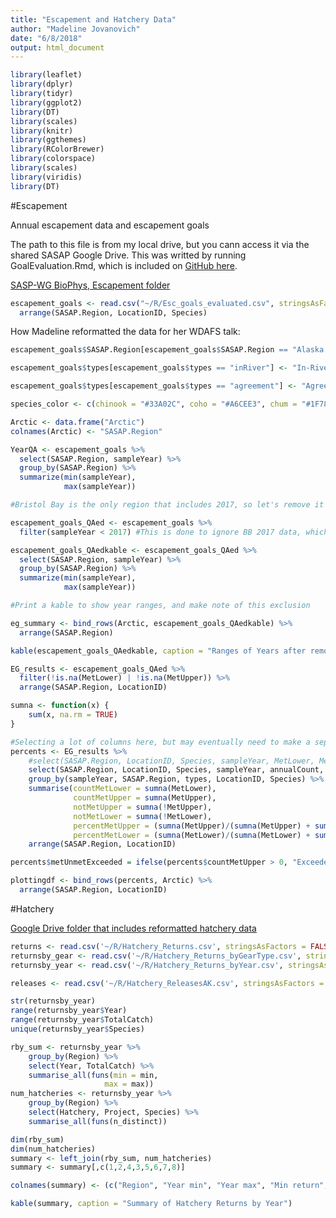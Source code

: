 ```yaml
---
title: "Escapement and Hatchery Data"
author: "Madeline Jovanovich"
date: "6/8/2018"
output: html_document
---
```


```r
library(leaflet)
library(dplyr)
library(tidyr)
library(ggplot2)
library(DT)
library(scales)
library(knitr)
library(ggthemes)
library(RColorBrewer)
library(colorspace)
library(scales)
library(viridis)
library(DT)
```

#Escapement 

Annual escapement data and escapement goals

The path to this file is from my local drive, but you cann access it via the shared SASAP Google Drive. This was writted by running GoalEvaluation.Rmd, which is included on [GitHub here](https://github.nceas.ucsb.edu/NCEAS/sasap-data/blob/master/data-processing/Escapement/GoalEvaluation.Rmd). 

[SASP-WG BioPhys, Escapement folder](https://drive.google.com/drive/folders/0B-T8urJ4Tv4fem9DQ09jTmxpQTg)

```r
escapement_goals <- read.csv("~/R/Esc_goals_evaluated.csv", stringsAsFactors = FALSE) %>%
  arrange(SASAP.Region, LocationID, Species)
```

How Madeline reformatted the data for her WDAFS talk: 
```r
escapement_goals$SASAP.Region[escapement_goals$SASAP.Region == "Alaska Peninsula and Aleutian Islands"] <- "AK Pen. and Aleutians"

escapement_goals$types[escapement_goals$types == "inRiver"] <- "In-River"

escapement_goals$types[escapement_goals$types == "agreement"] <- "Agreement"

species_color <- c(chinook = "#33A02C", coho = "#A6CEE3", chum = "#1F78B4", sockeye = "#E31A1C", pink = "#FB9A99")

Arctic <- data.frame("Arctic")
colnames(Arctic) <- "SASAP.Region"

YearQA <- escapement_goals %>%
  select(SASAP.Region, sampleYear) %>%
  group_by(SASAP.Region) %>%
  summarize(min(sampleYear),
            max(sampleYear))

#Bristol Bay is the only region that includes 2017, so let's remove it (causing issues anyways)

escapement_goals_QAed <- escapement_goals %>%
  filter(sampleYear < 2017) #This is done to ignore BB 2017 data, which is incomplete as of 5/2/18, but still included in cumulative escapement data

escapement_goals_QAedkable <- escapement_goals_QAed %>%
  select(SASAP.Region, sampleYear) %>%
  group_by(SASAP.Region) %>%
  summarize(min(sampleYear),
            max(sampleYear))

#Print a kable to show year ranges, and make note of this exclusion

eg_summary <- bind_rows(Arctic, escapement_goals_QAedkable) %>%
  arrange(SASAP.Region)

kable(escapement_goals_QAedkable, caption = "Ranges of Years after removing incomplete 2017 data")

EG_results <- escapement_goals_QAed %>%
  filter(!is.na(MetLower) | !is.na(MetUpper)) %>%
  arrange(SASAP.Region, LocationID)

sumna <- function(x) {
    sum(x, na.rm = TRUE)
}

#Selecting a lot of columns here, but may eventually need to make a separate df: one with only a few pertinent columns for "percents", another with more data
percents <- EG_results %>%
    #select(SASAP.Region, LocationID, Species, sampleYear, MetLower, MetUpper) %>%
    select(SASAP.Region, LocationID, Species, sampleYear, annualCount, types, MetLower, MetUpper) %>%
    group_by(sampleYear, SASAP.Region, types, LocationID, Species) %>%
    summarise(countMetLower = sumna(MetLower), 
              countMetUpper = sumna(MetUpper), 
              notMetUpper = sumna(!MetUpper), 
              notMetLower = sumna(!MetLower),
              percentMetUpper = (sumna(MetUpper)/(sumna(MetUpper) + sumna(!MetUpper))),
              percentMetLower = (sumna(MetLower)/(sumna(MetLower) + sumna(!MetLower)))) %>%
    arrange(SASAP.Region, LocationID)

percents$metUnmetExceeded = ifelse(percents$countMetUpper > 0, "Exceeded", ifelse(percents$countMetLower > 0, "Met", "Unmet"))

plottingdf <- bind_rows(percents, Arctic) %>%
  arrange(SASAP.Region, LocationID)
```

#Hatchery


[Google Drive folder that includes reformatted hatchery data](https://drive.google.com/drive/folders/0B-T8urJ4Tv4fRzZ2RlpWcUtKSFU)

```r
returns <- read.csv('~/R/Hatchery_Returns.csv', stringsAsFactors = FALSE)
returnsby_gear <- read.csv('~/R/Hatchery_Returns_byGearType.csv', stringsAsFactors = FALSE)
returnsby_year <- read.csv('~/R/Hatchery_Returns_byYear.csv', stringsAsFactors = FALSE)

releases <- read.csv('~/R/Hatchery_ReleasesAK.csv', stringsAsFactors = FALSE)
```

```r
str(returnsby_year)
range(returnsby_year$Year)
range(returnsby_year$TotalCatch)
unique(returnsby_year$Species)

rby_sum <- returnsby_year %>%
    group_by(Region) %>% 
    select(Year, TotalCatch) %>% 
    summarise_all(funs(min = min,
                     max = max))
num_hatcheries <- returnsby_year %>%
    group_by(Region) %>% 
    select(Hatchery, Project, Species) %>% 
    summarise_all(funs(n_distinct))

dim(rby_sum) 
dim(num_hatcheries) 
summary <- left_join(rby_sum, num_hatcheries)
summary <- summary[,c(1,2,4,3,5,6,7,8)]

colnames(summary) <- (c("Region", "Year min", "Year max", "Min return", "Max return", "Hatchery", "Project", "Species"))
```
```r
kable(summary, caption = "Summary of Hatchery Returns by Year")
```
